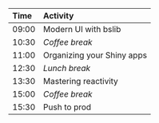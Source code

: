 | Time          | Activity         |
| :------------ | :--------------- |
| 09:00 | Modern UI with bslib        |
| 10:30 | *Coffee break*   |
| 11:00 | Organizing your Shiny apps        |
| 12:30 | *Lunch break*    |
| 13:30 | Mastering reactivity        |
| 15:00 | *Coffee break*   |
| 15:30 | Push to prod        |